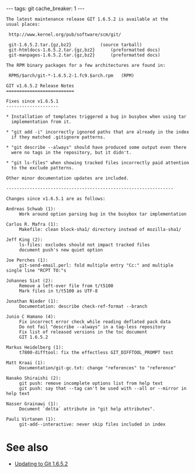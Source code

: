 ---
tags: git
cache_breaker: 1
---
<pre>The latest maintenance release GIT 1.6.5.2 is available at the
usual places:

 http://www.kernel.org/pub/software/scm/git/

 git-1.6.5.2.tar.{gz,bz2}			(source tarball)
 git-htmldocs-1.6.5.2.tar.{gz,bz2}		(preformatted docs)
 git-manpages-1.6.5.2.tar.{gz,bz2}		(preformatted docs)

The RPM binary packages for a few architectures are found in:

 RPMS/$arch/git-*-1.6.5.2-1.fc9.$arch.rpm	(RPM)

GIT v1.6.5.2 Release Notes
==========================

Fixes since v1.6.5.1
--------------------

* Installation of templates triggered a bug in busybox when using tar
  implementation from it.

* "git add -i" incorrectly ignored paths that are already in the index
  if they matched .gitignore patterns.

* "git describe --always" should have produced some output even there
  were no tags in the repository, but it didn't.

* "git ls-files" when showing tracked files incorrectly paid attention
  to the exclude patterns.

Other minor documentation updates are included.

----------------------------------------------------------------

Changes since v1.6.5.1 are as follows:

Andreas Schwab (1):
     Work around option parsing bug in the busybox tar implementation

Carlos R. Mafra (1):
     Makefile: clean block-sha1/ directory instead of mozilla-sha1/

Jeff King (2):
     ls-files: excludes should not impact tracked files
     document push's new quiet option

Joe Perches (1):
     git-send-email.perl: fold multiple entry "Cc:" and multiple single line "RCPT TO:"s

Johannes Sixt (2):
     Remove a left-over file from t/t5100
     Mark files in t/t5100 as UTF-8

Jonathan Nieder (1):
     Documentation: describe check-ref-format --branch

Junio C Hamano (4):
     Fix incorrect error check while reading deflated pack data
     Do not fail "describe --always" in a tag-less repository
     Fix list of released versions in the toc document
     GIT 1.6.5.2

Markus Heidelberg (1):
     t7800-difftool: fix the effectless GIT_DIFFTOOL_PROMPT test

Matt Kraai (1):
     Documentation/git-gc.txt: change "references" to "reference"

Nanako Shiraishi (2):
     git push: remove incomplete options list from help text
     git push: say that --tag can't be used with --all or --mirror in help text

Nasser Grainawi (1):
     Document `delta` attribute in "git help attributes".

Pauli Virtanen (1):
     git-add--interactive: never skip files included in index</pre>

= See also =

* [[Updating to Git 1.6.5.2]]
